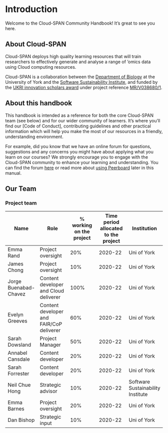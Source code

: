 # Introduction

Welcome to the Cloud-SPAN Community Handbook! It's great to see you here.

## About Cloud-SPAN
Cloud-SPAN deploys high quality learning resources that will train researchers to effectively generate and analyse a range of 'omics data using Cloud computing resources.

Cloud-SPAN is a collaboration between the [Department of Biology](https://www.york.ac.uk/biology/) at the University of York and the [Software Sustainability Institute](https://www.software.ac.uk/), and funded by the [UKRI innovation scholars award](https://www.ukri.org/news/initiatives-boost-health-and-bioscience-skills-and-industry/) under project reference [MR/V038680/1](https://gtr.ukri.org/projects?ref=MR%2FV038680%2F1).

## About this handbook
This handbook is intended as a reference for both the core Cloud-SPAN team (see below) and for our wider community of learners. It's where you'll find our [Code of Conduct], contributing guidelines and other practical information which will help you make the most of our resources in a friendly, understanding environment. 

For example, did you know that we have an online forum for questions, suggestions and any concerns you might have about applying what you learn on our courses? We strongly encourage you to engage with the Cloud-SPAN community to enhance your learning and understanding. You can find the forum [here](cloudspan.peerboard.com) or read more about [using Peerboard](#forum) later in this manual.

## Our Team
### Project team

| Name | Role | % working on the project | Time period allocated to the project | Institution |
|---|---|---|---|---|
| Emma Rand | Project oversight | 20% | 2020-22  | Uni of York |
| James Chong | Project oversight |  10% | 2020-22|  Uni of York |
| Jorge Buenabad-Chavez | Content developer and Cloud deliverer | 100% | 2020-22 | Uni of York |
| Evelyn Greeves | Content developer and FAIR/CoP deliverer | 60% | 2020-22 | Uni of York |
| Sarah Dowsland | Project Manager | 50% | 2020-22 | Uni of York |
| Annabel Cansdale | Content developer | 20% | 2020-22 | Uni of York |
| Sarah Forrester | Content developer | 20% | 2020-22 | Uni of York |
| Neil Chue Hong | Strategic advisor  | 10% | 2020-22 | Software Sustainability Institute |
| Emma Barnes | Project oversight | 20% | 2020-22 | Uni of York |
| Dan Bishop | Strategic input | 10% | 2020-22 | Uni of York |
